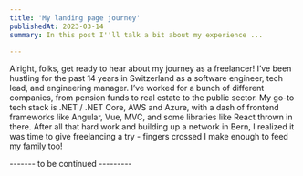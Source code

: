 ```yaml
---
title: 'My landing page journey'
publishedAt: 2023-03-14
summary: In this post I''ll talk a bit about my experience ...

---
```

Alright, folks, get ready to hear about my journey as a freelancer! I’ve been hustling for the past 14 years in Switzerland as a software engineer, tech lead, and engineering manager. I’ve worked for a bunch of different companies, from pension funds to real estate to the public sector. My go-to tech stack is .NET / .NET Core, AWS and Azure, with a dash of frontend frameworks like Angular, Vue, MVC, and some libraries like React thrown in there. After all that hard work and building up a network in Bern, I realized it was time to give freelancing a try - fingers crossed I make enough to feed my family too!

------- to be continued ---------